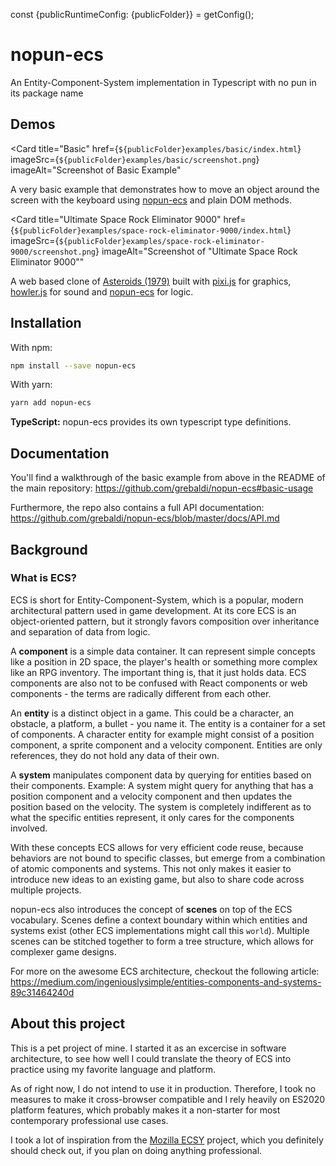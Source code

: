 const {publicRuntimeConfig: {publicFolder}} = getConfig();

# nopun-ecs

<p className="text-center">

An Entity-Component-System implementation in Typescript with no pun in its package name

</p>

## Demos

<div className="grid grid-cols-2 gap-8">

<Card
    title="Basic"
    href={`${publicFolder}examples/basic/index.html`}
    imageSrc={`${publicFolder}examples/basic/screenshot.png`}
    imageAlt="Screenshot of Basic Example"
>

A very basic example that demonstrates how to move an object around the screen with the keyboard using [nopun-ecs](https://github.com/grebaldi/nopun-ecs) and plain DOM methods.

</Card>

<Card
    title="Ultimate Space Rock Eliminator 9000"
    href={`${publicFolder}examples/space-rock-eliminator-9000/index.html`}
    imageSrc={`${publicFolder}examples/space-rock-eliminator-9000/screenshot.png`}
    imageAlt="Screenshot of &quot;Ultimate Space Rock Eliminator 9000&quot;"
>

A web based clone of [Asteroids (1979)](https://en.wikipedia.org/wiki/Asteroids_(video_game)) built with [pixi.js](https://www.pixijs.com/) for graphics, [howler.js](https://howlerjs.com/) for sound and [nopun-ecs](https://github.com/grebaldi/nopun-ecs) for logic.

</Card>

</div>

## Installation

<article className="max-w-3xl mx-auto">

With npm:

```sh
npm install --save nopun-ecs
```

With yarn:

```sh
yarn add nopun-ecs
```

**TypeScript:** nopun-ecs provides its own typescript type definitions.

</article>

## Documentation

<article className="max-w-3xl mx-auto">

You'll find a walkthrough of the basic example from above in the README of the main repository: <https://github.com/grebaldi/nopun-ecs#basic-usage>

Furthermore, the repo also contains a full API documentation:  <https://github.com/grebaldi/nopun-ecs/blob/master/docs/API.md>

</article>

## Background

<article className="max-w-3xl mx-auto">

### What is ECS?

ECS is short for Entity-Component-System, which is a popular, modern architectural pattern used in game development. At its core ECS is an object-oriented pattern, but it strongly favors composition over inheritance and separation of data from logic.

A **component** is a simple data container. It can represent simple concepts like a position in 2D space, the player's health or something more complex like an RPG inventory. The important thing is, that it just holds data. ECS components are also not to be confused with React components or web components - the terms are radically different from each other.

An **entity** is a distinct object in a game. This could be a character, an obstacle, a platform, a bullet - you name it. The entity is a container for a set of components. A character entity for example might consist of a position component, a sprite component and a velocity component. Entities are only references, they do not hold any data of their own.

A **system** manipulates component data by querying for entities based on their components. Example: A system might query for anything that has a position component and a velocity component and then updates the position based on the velocity. The system is completely indifferent as to what the specific entities represent, it only cares for the components involved.

With these concepts ECS allows for very efficient code reuse, because behaviors are not bound to specific classes, but emerge from a combination of atomic components and systems. This not only makes it easier to introduce new ideas to an existing game, but also to share code across multiple projects.

nopun-ecs also introduces the concept of **scenes** on top of the ECS vocabulary. Scenes define a context boundary within which entities and systems exist (other ECS implementations might call this `world`). Multiple scenes can be stitched together to form a tree structure, which allows for complexer game designs.

For more on the awesome ECS architecture, checkout the following article: <https://medium.com/ingeniouslysimple/entities-components-and-systems-89c31464240d>

</article>

## About this project

<article className="max-w-3xl mx-auto">

This is a pet project of mine. I started it as an excercise in software architecture, to see how well I could translate the theory of ECS into practice using my favorite language and platform.

As of right now, I do not intend to use it in production. Therefore, I took no measures to make it cross-browser compatible and I rely heavily on ES2020 platform features, which probably makes it a non-starter for most contemporary professional use cases.

I took a lot of inspiration from the [Mozilla ECSY](https://ecsy.io/) project, which you definitely should check out, if you plan on doing anything professional.

</article>
